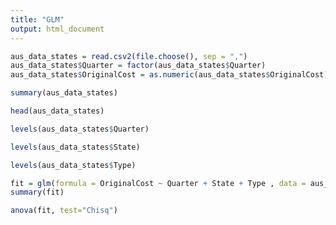 ```yaml
---
title: "GLM"
output: html_document
---
```


```r
aus_data_states = read.csv2(file.choose(), sep = ",")
aus_data_states$Quarter = factor(aus_data_states$Quarter)
aus_data_states$OriginalCost = as.numeric(aus_data_states$OriginalCost)
```

```r
summary(aus_data_states)
```

```r
head(aus_data_states)
```

```r
levels(aus_data_states$Quarter)
```


```r
levels(aus_data_states$State)
```


```r
levels(aus_data_states$Type)
```

```r
fit = glm(formula = OriginalCost ~ Quarter + State + Type , data = aus_data_states, family = Gamma())
summary(fit)
```

```r
anova(fit, test="Chisq")
```

